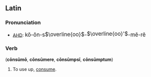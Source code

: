 ==Latin==
===Pronunciation===
*[[AHD]]: <big> k&#335;-&#335;n-s<font style="vertical-align:+7%"><math>\overline{oo}</math></font>-<font style="vertical-align:+14%"><math>\overline{oo}'</math></font>-m&#277;-r&#277; </big>

===Verb===
('''c&#333;ns&#363;m&#333;''', '''c&#333;ns&#363;mere''', '''c&#333;ns&#363;mps&#299;''', '''c&#333;ns&#363;mptum''')
# To use up, [[consume]].